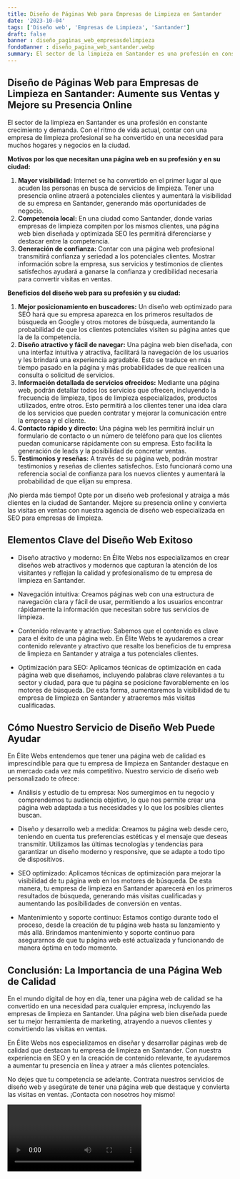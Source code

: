 ```yaml
---
title: Diseño de Páginas Web para Empresas de Limpieza en Santander
date: '2023-10-04'
tags: ['Diseño web', 'Empresas de Limpieza', 'Santander']
draft: false
banner : diseño_paginas_web_empresasdelimpieza
fondoBanner : diseño_pagina_web_santander.webp
summary: El sector de la limpieza en Santander es una profesión en constante crecimiento y demanda. Con el ritmo de vida actual, contar con una empresa de limpieza profesional se ha convertido en una necesidad para muchos hogares y negocios en la ciudad.
---
```


## **Diseño de Páginas Web para Empresas de Limpieza en Santander: Aumente sus Ventas y Mejore su Presencia Online**

El sector de la limpieza en Santander es una profesión en constante crecimiento y demanda. Con el ritmo de vida actual, contar con una empresa de limpieza profesional se ha convertido en una necesidad para muchos hogares y negocios en la ciudad.

**Motivos por los que necesitan una página web en su profesión y en su ciudad:**
1. **Mayor visibilidad:** Internet se ha convertido en el primer lugar al que acuden las personas en busca de servicios de limpieza. Tener una presencia online atraerá a potenciales clientes y aumentará la visibilidad de su empresa en Santander, generando más oportunidades de negocio.
2. **Competencia local:** En una ciudad como Santander, donde varias empresas de limpieza compiten por los mismos clientes, una página web bien diseñada y optimizada SEO les permitirá diferenciarse y destacar entre la competencia.
3. **Generación de confianza:** Contar con una página web profesional transmitirá confianza y seriedad a los potenciales clientes. Mostrar información sobre la empresa, sus servicios y testimonios de clientes satisfechos ayudará a ganarse la confianza y credibilidad necesaria para convertir visitas en ventas.

**Beneficios del diseño web para su profesión y su ciudad:**
1. **Mejor posicionamiento en buscadores:** Un diseño web optimizado para SEO hará que su empresa aparezca en los primeros resultados de búsqueda en Google y otros motores de búsqueda, aumentando la probabilidad de que los clientes potenciales visiten su página antes que la de la competencia.
2. **Diseño atractivo y fácil de navegar:** Una página web bien diseñada, con una interfaz intuitiva y atractiva, facilitará la navegación de los usuarios y les brindará una experiencia agradable. Esto se traduce en más tiempo pasado en la página y más probabilidades de que realicen una consulta o solicitud de servicios.
3. **Información detallada de servicios ofrecidos:** Mediante una página web, podrán detallar todos los servicios que ofrecen, incluyendo la frecuencia de limpieza, tipos de limpieza especializados, productos utilizados, entre otros. Esto permitirá a los clientes tener una idea clara de los servicios que pueden contratar y mejorar la comunicación entre la empresa y el cliente.
4. **Contacto rápido y directo:** Una página web les permitirá incluir un formulario de contacto o un número de teléfono para que los clientes puedan comunicarse rápidamente con su empresa. Esto facilita la generación de leads y la posibilidad de concretar ventas.
5. **Testimonios y reseñas:** A través de su página web, podrán mostrar testimonios y reseñas de clientes satisfechos. Esto funcionará como una referencia social de confianza para los nuevos clientes y aumentará la probabilidad de que elijan su empresa.

¡No pierda más tiempo! Opte por un diseño web profesional y atraiga a más clientes en la ciudad de Santander. Mejore su presencia online y convierta las visitas en ventas con nuestra agencia de diseño web especializada en SEO para empresas de limpieza.

<GifSeo />

<Cta />

## Elementos Clave del Diseño Web Exitoso

- Diseño atractivo y moderno: En Élite Webs nos especializamos en crear diseños web atractivos y modernos que capturan la atención de los visitantes y reflejan la calidad y profesionalismo de tu empresa de limpieza en Santander.

- Navegación intuitiva: Creamos páginas web con una estructura de navegación clara y fácil de usar, permitiendo a los usuarios encontrar rápidamente la información que necesitan sobre tus servicios de limpieza.

- Contenido relevante y atractivo: Sabemos que el contenido es clave para el éxito de una página web. En Élite Webs te ayudaremos a crear contenido relevante y atractivo que resalte los beneficios de tu empresa de limpieza en Santander y atraiga a tus potenciales clientes.

- Optimización para SEO: Aplicamos técnicas de optimización en cada página web que diseñamos, incluyendo palabras clave relevantes a tu sector y ciudad, para que tu página se posicione favorablemente en los motores de búsqueda. De esta forma, aumentaremos la visibilidad de tu empresa de limpieza en Santander y atraeremos más visitas cualificadas.

## Cómo Nuestro Servicio de Diseño Web Puede Ayudar

En Élite Webs entendemos que tener una página web de calidad es imprescindible para que tu empresa de limpieza en Santander destaque en un mercado cada vez más competitivo. Nuestro servicio de diseño web personalizado te ofrece:

- Análisis y estudio de tu empresa: Nos sumergimos en tu negocio y comprendemos tu audiencia objetivo, lo que nos permite crear una página web adaptada a tus necesidades y lo que los posibles clientes buscan.

- Diseño y desarrollo web a medida: Creamos tu página web desde cero, teniendo en cuenta tus preferencias estéticas y el mensaje que deseas transmitir. Utilizamos las últimas tecnologías y tendencias para garantizar un diseño moderno y responsive, que se adapte a todo tipo de dispositivos.

- SEO optimizado: Aplicamos técnicas de optimización para mejorar la visibilidad de tu página web en los motores de búsqueda. De esta manera, tu empresa de limpieza en Santander aparecerá en los primeros resultados de búsqueda, generando más visitas cualificadas y aumentando las posibilidades de conversión en ventas.

- Mantenimiento y soporte continuo: Estamos contigo durante todo el proceso, desde la creación de tu página web hasta su lanzamiento y más allá. Brindamos mantenimiento y soporte continuo para asegurarnos de que tu página web esté actualizada y funcionando de manera óptima en todo momento.

## Conclusión: La Importancia de una Página Web de Calidad

En el mundo digital de hoy en día, tener una página web de calidad se ha convertido en una necesidad para cualquier empresa, incluyendo las empresas de limpieza en Santander. Una página web bien diseñada puede ser tu mejor herramienta de marketing, atrayendo a nuevos clientes y convirtiendo las visitas en ventas.

En Élite Webs nos especializamos en diseñar y desarrollar páginas web de calidad que destacan tu empresa de limpieza en Santander. Con nuestra experiencia en SEO y en la creación de contenido relevante, te ayudaremos a aumentar tu presencia en línea y atraer a más clientes potenciales.

No dejes que tu competencia se adelante. Contrata nuestros servicios de diseño web y asegúrate de tener una página web que destaque y convierta las visitas en ventas. ¡Contacta con nosotros hoy mismo!

<Video />

<CtaBot job='Empresas de Limpieza' city='Santander'/>

<Gmaps query='Santander+españa+maps' />